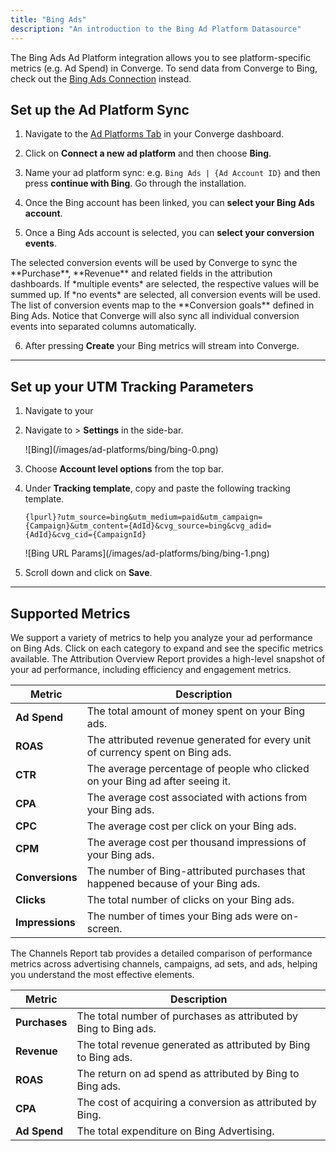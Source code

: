 ```yaml
---
title: "Bing Ads"
description: "An introduction to the Bing Ad Platform Datasource"
---
```



<Note> The Bing Ads Ad Platform integration allows you to see platform-specific metrics (e.g. Ad Spend) in Converge. 
To send data from Converge to Bing, check out the [Bing Ads Connection](/connections/integrations/bing) instead.</Note>

## Set up the Ad Platform Sync

1. Navigate to the [Ad Platforms Tab](https://app.runconverge.com/-/ad-platforms) in your Converge dashboard.

2. Click on **Connect a new ad platform** and then choose **Bing**.

3. Name your ad platform sync: e.g. `Bing Ads | {Ad Account ID}` and then press **continue with Bing**. Go through the installation.

4. Once the Bing account has been linked, you can **select your Bing Ads account**. 

5. Once a Bing Ads account is selected, you can **select your conversion events**.

<Info>
The selected conversion events will be used by Converge to sync the **Purchase**, **Revenue** and related fields in the attribution dashboards.
If *multiple events* are selected, the respective values will be summed up.
If *no events* are selected, all conversion events will be used.
</Info>

<Info>
The list of conversion events map to the **Conversion goals** defined in Bing Ads.
</Info>

<Info>
Notice that Converge will also sync all individual conversion events into separated columns automatically.
</Info>

6. After pressing **Create** your Bing metrics will stream into Converge.

---

## Set up your UTM Tracking Parameters


1. Navigate to your <OutboundLink linkText="Microsoft Ads Manager" linkTarget="https://ui.ads.microsoft.com/"/> 

2. Navigate to <IconText name="bullhorn" text="Campaigns"/> > **Settings** in the side-bar.
    <Frame>
    ![Bing](/images/ad-platforms/bing/bing-0.png)
    </Frame>

3. Choose **Account level options** from the top bar.


4. Under **Tracking template**, copy and paste the following tracking template.
   ```
   {lpurl}?utm_source=bing&utm_medium=paid&utm_campaign={Campaign}&utm_content={AdId}&cvg_source=bing&cvg_adid={AdId}&cvg_cid={CampaignId}
   ```
   <Frame>
   ![Bing URL Params](/images/ad-platforms/bing/bing-1.png)
   </Frame>

5. Scroll down and click on **Save**.


---

## Supported Metrics

We support a variety of metrics to help you analyze your ad performance on Bing Ads. Click on each category to expand and see the specific metrics available.
<AccordionGroup>
<Accordion icon="chart-column" title="Overview Report">
The Attribution Overview Report provides a high-level snapshot of your ad performance, including efficiency and engagement metrics.

| Metric          | Description                                                                     |
| --------------- | ------------------------------------------------------------------------------- |
| **Ad Spend**    | The total amount of money spent on your Bing ads.                               |
| **ROAS**        | The attributed revenue generated for every unit of currency spent on Bing ads.  |
| **CTR**         | The average percentage of people who clicked on your Bing ad after seeing it.   |
| **CPA**         | The average cost associated with actions from your Bing ads.                    |
| **CPC**         | The average cost per click on your Bing ads.                                    |
| **CPM**         | The average cost per thousand impressions of your Bing ads.                     |
| **Conversions** | The number of Bing-attributed purchases that happened because of your Bing ads. |
| **Clicks**      | The total number of clicks on your Bing ads.                                    |
| **Impressions** | The number of times your Bing ads were on-screen.                               |

</Accordion>

<Accordion icon="network-wired" title="Channels Report">
The Channels Report tab provides a detailed comparison of performance metrics across advertising channels, campaigns, ad sets, and ads, helping you understand the most effective elements.

| Metric        | Description                                                      |
| ------------- | ---------------------------------------------------------------- |
| **Purchases** | The total number of purchases as attributed by Bing to Bing ads. |
| **Revenue**   | The total revenue generated as attributed by Bing to Bing ads.   |
| **ROAS**      | The return on ad spend as attributed by Bing to Bing ads.        |
| **CPA**       | The cost of acquiring a conversion as attributed by Bing.        |
| **Ad Spend**  | The total expenditure on Bing Advertising.                       |

</Accordion>
</AccordionGroup>